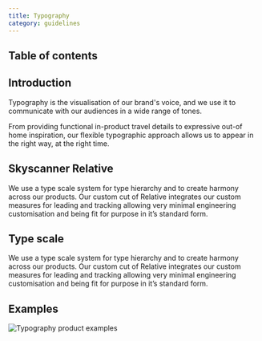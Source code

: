 ```yaml
---
title: Typography
category: guidelines
---
```



## Table of contents

## Introduction

Typography is the visualisation of our brand's voice, and we use it to communicate with our audiences in a wide range of tones.

From providing functional in-product travel details to expressive out-of home inspiration, our flexible typographic approach allows us to appear in the right way, at the right time.

## Skyscanner Relative

<FontFace />

We use a type scale system for type hierarchy and to create harmony across our products. 
Our custom cut of Relative integrates our custom measures for leading and tracking allowing very minimal engineering customisation and being fit for purpose in it’s standard form.

## Type scale

We use a type scale system for type hierarchy and to create harmony across our products. 
Our custom cut of Relative integrates our custom measures for leading and tracking allowing very minimal engineering customisation and being fit for purpose in it’s standard form.

<TypeScale />

## Examples

![Typography product examples](../static/typography/typography_examples.png)